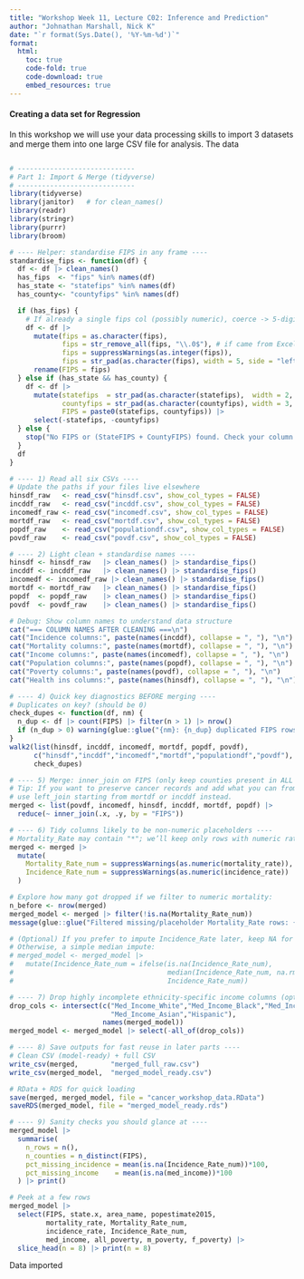 ```yaml
---
title: "Workshop Week 11, Lecture C02: Inference and Prediction"
author: "Johnathan Marshall, Nick K"
date: "`r format(Sys.Date(), '%Y-%m-%d')`"
format: 
  html:
    toc: true
    code-fold: true
    code-download: true
    embed_resources: true
---
```


#### Creating a data set for Regression

In this workshop we will use your data processing skills to import 3 datasets and merge them into one large CSV file for analysis. The data 

```r

```

```r

# -----------------------------
# Part 1: Import & Merge (tidyverse)
# -----------------------------
library(tidyverse)
library(janitor)   # for clean_names()
library(readr)
library(stringr)
library(purrr)
library(broom)

# ---- Helper: standardise FIPS in any frame ----
standardise_fips <- function(df) {
  df <- df |> clean_names()
  has_fips  <- "fips" %in% names(df)
  has_state <- "statefips" %in% names(df)
  has_county<- "countyfips" %in% names(df)

  if (has_fips) {
    # If already a single fips col (possibly numeric), coerce -> 5-digit char
    df <- df |>
      mutate(fips = as.character(fips),
             fips = str_remove_all(fips, "\\.0$"), # if came from Excel
             fips = suppressWarnings(as.integer(fips)),
             fips = str_pad(as.character(fips), width = 5, side = "left", pad = "0")) |>
      rename(FIPS = fips)
  } else if (has_state && has_county) {
    df <- df |>
      mutate(statefips  = str_pad(as.character(statefips),  width = 2, side = "left", pad = "0"),
             countyfips = str_pad(as.character(countyfips), width = 3, side = "left", pad = "0"),
             FIPS = paste0(statefips, countyfips)) |>
      select(-statefips, -countyfips)
  } else {
    stop("No FIPS or (StateFIPS + CountyFIPS) found. Check your column names.")
  }
  df
}

# ---- 1) Read all six CSVs ----
# Update the paths if your files live elsewhere
hinsdf_raw   <- read_csv("hinsdf.csv", show_col_types = FALSE)
incddf_raw   <- read_csv("incddf.csv", show_col_types = FALSE)
incomedf_raw <- read_csv("incomedf.csv", show_col_types = FALSE)
mortdf_raw   <- read_csv("mortdf.csv", show_col_types = FALSE)
popdf_raw    <- read_csv("populationdf.csv", show_col_types = FALSE)
povdf_raw    <- read_csv("povdf.csv", show_col_types = FALSE)

# ---- 2) Light clean + standardise names ----
hinsdf <- hinsdf_raw   |> clean_names() |> standardise_fips()
incddf <- incddf_raw   |> clean_names() |> standardise_fips()
incomedf <- incomedf_raw |> clean_names() |> standardise_fips()
mortdf <- mortdf_raw   |> clean_names() |> standardise_fips()
popdf  <- popdf_raw    |> clean_names() |> standardise_fips()
povdf  <- povdf_raw    |> clean_names() |> standardise_fips()

# Debug: Show column names to understand data structure
cat("=== COLUMN NAMES AFTER CLEANING ===\n")
cat("Incidence columns:", paste(names(incddf), collapse = ", "), "\n")
cat("Mortality columns:", paste(names(mortdf), collapse = ", "), "\n")
cat("Income columns:", paste(names(incomedf), collapse = ", "), "\n")
cat("Population columns:", paste(names(popdf), collapse = ", "), "\n")
cat("Poverty columns:", paste(names(povdf), collapse = ", "), "\n")
cat("Health ins columns:", paste(names(hinsdf), collapse = ", "), "\n")


```

```r
# ---- 4) Quick key diagnostics BEFORE merging ----
# Duplicates on key? (should be 0)
check_dupes <- function(df, nm) {
  n_dup <- df |> count(FIPS) |> filter(n > 1) |> nrow()
  if (n_dup > 0) warning(glue::glue("{nm}: {n_dup} duplicated FIPS rows"))
}
walk2(list(hinsdf, incddf, incomedf, mortdf, popdf, povdf),
      c("hinsdf","incddf","incomedf","mortdf","populationdf","povdf"),
      check_dupes)

# ---- 5) Merge: inner_join on FIPS (only keep counties present in ALL sources)
# Tip: If you want to preserve cancer records and add what you can from others,
# use left_join starting from mortdf or incddf instead.
merged <- list(povdf, incomedf, hinsdf, incddf, mortdf, popdf) |>
  reduce(~ inner_join(.x, .y, by = "FIPS"))

# ---- 6) Tidy columns likely to be non-numeric placeholders ----
# Mortality_Rate may contain "*"; we’ll keep only rows with numeric rates for modeling
merged <- merged |>
  mutate(
    Mortality_Rate_num = suppressWarnings(as.numeric(mortality_rate)),
    Incidence_Rate_num = suppressWarnings(as.numeric(incidence_rate))
  )

# Explore how many got dropped if we filter to numeric mortality:
n_before <- nrow(merged)
merged_model <- merged |> filter(!is.na(Mortality_Rate_num))
message(glue::glue("Filtered missing/placeholder Mortality_Rate rows: {n_before - nrow(merged_model)} removed"))

# (Optional) If you prefer to impute Incidence_Rate later, keep NA for now.
# Otherwise, a simple median impute:
# merged_model <- merged_model |>
#   mutate(Incidence_Rate_num = ifelse(is.na(Incidence_Rate_num),
#                                      median(Incidence_Rate_num, na.rm = TRUE),
#                                      Incidence_Rate_num))

# ---- 7) Drop highly incomplete ethnicity-specific income columns (optional now, or later)
drop_cols <- intersect(c("Med_Income_White","Med_Income_Black","Med_Income_Nat_Am",
                         "Med_Income_Asian","Hispanic"),
                       names(merged_model))
merged_model <- merged_model |> select(-all_of(drop_cols))

# ---- 8) Save outputs for fast reuse in later parts ----
# Clean CSV (model-ready) + full CSV
write_csv(merged,        "merged_full_raw.csv")
write_csv(merged_model,  "merged_model_ready.csv")

# RData + RDS for quick loading
save(merged, merged_model, file = "cancer_workshop_data.RData")
saveRDS(merged_model, file = "merged_model_ready.rds")

# ---- 9) Sanity checks you should glance at ----
merged_model |>
  summarise(
    n_rows = n(),
    n_counties = n_distinct(FIPS),
    pct_missing_incidence = mean(is.na(Incidence_Rate_num))*100,
    pct_missing_income    = mean(is.na(med_income))*100
  ) |> print()

# Peek at a few rows
merged_model |>
  select(FIPS, state.x, area_name, popestimate2015,
         mortality_rate, Mortality_Rate_num,
         incidence_rate, Incidence_Rate_num,
         med_income, all_poverty, m_poverty, f_poverty) |>
  slice_head(n = 8) |> print(n = 8)
```

Data imported